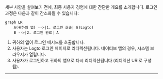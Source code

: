 
세부 사항을 살펴보기 전에, 최종 사용자 경험에 대한 간단한 개요를 소개합니다. 로그인 과정은 다음과 같이 간소화될 수 있습니다:

```mermaid
graph LR
    A(귀하의 앱) -->|1. 로그인 호출| B(Logto)
    B -->|2. 로그인 완료| A
```

1. 귀하의 앱이 로그인 메서드를 호출합니다.
2. 사용자는 Logto 로그인 페이지로 리디렉션됩니다. 네이티브 앱의 경우, 시스템 브라우저가 열립니다.
3. 사용자가 로그인하고 귀하의 앱으로 다시 리디렉션됩니다 (리디렉션 URI로 구성됨).

<RegardingRedirectBasedSignIn />

---

